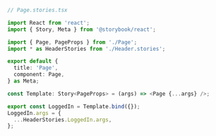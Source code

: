 ```ts
// Page.stories.tsx

import React from 'react';
import { Story, Meta } from '@storybook/react';

import { Page, PageProps } from './Page';
import * as HeaderStories from './Header.stories';

export default {
  title: 'Page',
  component: Page,
} as Meta;

const Template: Story<PageProps> = (args) => <Page {...args} />;

export const LoggedIn = Template.bind({});
LoggedIn.args = {
  ...HeaderStories.LoggedIn.args,
};
```